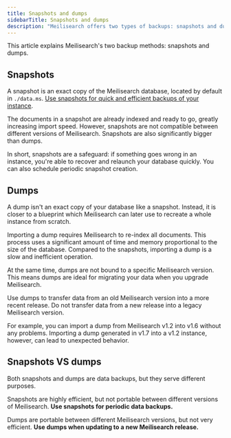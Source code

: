 ```yaml
---
title: Snapshots and dumps
sidebarTitle: Snapshots and dumps
description: "Meilisearch offers two types of backups: snapshots and dumps. Snapshots are mainly intended as a safeguard, while dumps are useful when migrating Meilisearch."
---
```


This article explains Meilisearch's two backup methods: snapshots and dumps.

## Snapshots

A snapshot is an exact copy of the Meilisearch database, located by default in `./data.ms`. [Use snapshots for quick and efficient backups of your instance](/learn/data_backup/snapshots).

The documents in a snapshot are already indexed and ready to go, greatly increasing import speed. However, snapshots are not compatible between different versions of Meilisearch. Snapshots are also significantly bigger than dumps.

In short, snapshots are a safeguard: if something goes wrong in an instance, you're able to recover and relaunch your database quickly. You can also schedule periodic snapshot creation.

## Dumps

A dump isn't an exact copy of your database like a snapshot. Instead, it is closer to a blueprint which Meilisearch can later use to recreate a whole instance from scratch.

Importing a dump requires Meilisearch to re-index all documents. This process uses a significant amount of time and memory proportional to the size of the database. Compared to the snapshots, importing a dump is a slow and inefficient operation.

At the same time, dumps are not bound to a specific Meilisearch version. This means dumps are ideal for migrating your data when you upgrade Meilisearch.

<Note>
Use dumps to transfer data from an old Meilisearch version into a more recent release. Do not transfer data from a new release into a legacy Meilisearch version.

For example, you can import a dump from Meilisearch v1.2 into v1.6 without any problems. Importing a dump generated in v1.7 into a v1.2 instance, however, can lead to unexpected behavior.
</Note>

## Snapshots VS dumps

Both snapshots and dumps are data backups, but they serve different purposes.

Snapshots are highly efficient, but not portable between different versions of Meilisearch. **Use snapshots for periodic data backups.**

Dumps are portable between different Meilisearch versions, but not very efficient. **Use dumps when updating to a new Meilisearch release.**
